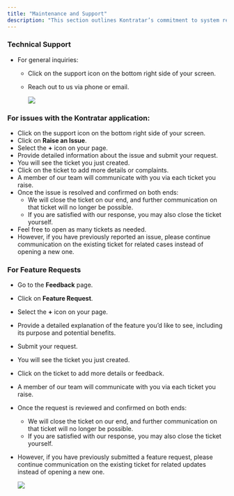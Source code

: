 ```yaml
---
title: "Maintenance and Support"
description: "This section outlines Kontratar’s commitment to system reliability, security, and user assistance. It details the ongoing updates, technical support, and troubleshooting services available to ensure uninterrupted platform performance and a smooth user experience."
---
```


### **Technical Support**

- For general inquiries:
  - Click on the support icon on the bottom right side of your screen.
  - Reach out to us via phone or email.

    ![](/images/download\(4\).png)

### For issues with the Kontratar application:

- Click on the support icon on the bottom right side of your screen.
- Click on **Raise an Issue**.
- Select the **\+** icon on your page.
- Provide detailed information about the issue and submit your request.
- You will see the ticket you just created.
- Click on the ticket to add more details or complaints.
- A member of our team will communicate with you via each ticket you raise.
- Once the issue is resolved and confirmed on both ends:
  - We will close the ticket on our end, and further communication on that ticket will no longer be possible.
  - If you are satisfied with our response, you may also close the ticket yourself.
- Feel free to open as many tickets as needed.
- However, if you have previously reported an issue, please continue communication on the existing ticket for related cases instead of opening a new one.

### For Feature Requests

- Go to the **Feedback** page.
- Click on **Feature Request**.
- Select the **\+** icon on your page.
- Provide a detailed explanation of the feature you’d like to see, including its purpose and potential benefits.
- Submit your request.
- You will see the ticket you just created.
- Click on the ticket to add more details or feedback.
- A member of our team will communicate with you via each ticket you raise.
- Once the request is reviewed and confirmed on both ends:
  - We will close the ticket on our end, and further communication on that ticket will no longer be possible.
  - If you are satisfied with our response, you may also close the ticket yourself.
- However, if you have previously submitted a feature request, please continue communication on the existing ticket for related updates instead of opening a new one.

  ![](/Screenshot2025-02-05at14.54.25.png)